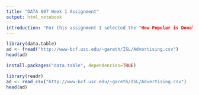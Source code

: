 ```yaml
---
title: "DATA 607 Week 1 Assignment"
output: html_notebook

introduction: "For this assignment I selected the "How Popular is Donald Trump?" question on FiveThirtyEight.com, which uses the dataset "trump-approval-ratings" [dataset](https://projects.fivethirtyeight.com/trump-approval-ratings/)
---
```

```r
library(data.table)
ad <- fread("http://www-bcf.usc.edu/~gareth/ISL/Advertising.csv")
head(ad)
```


```r
install.packages("data.table", dependencies=TRUE)
```


```r
library(readr)
ad <- read_csv("http://www-bcf.usc.edu/~gareth/ISL/Advertising.csv")
head(ad)
```

```r

```

